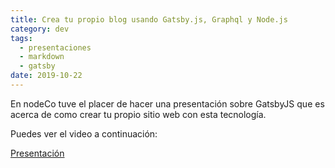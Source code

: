 ```yaml
---
title: Crea tu propio blog usando Gatsby.js, Graphql y Node.js
category: dev
tags:
  - presentaciones
  - markdown
  - gatsby
date: 2019-10-22
---
```



En nodeCo tuve el placer de hacer una presentación sobre GatsbyJS
que es acerca de como crear tu propio sitio web con esta tecnología.

Puedes ver el video a continuación:

<ResponsiveIFrame
  width="100%"
  height="315"
  src="https://www.youtube.com/embed/eU146BubZ68"
  frameBorder="0"
  allow="accelerometer; autoplay; encrypted-media; gyroscope; picture-in-picture"
  allowFullScreen
  title="Video de la charla blog con gatsby"
/>

[Presentación](https://gatsby-node-decks.secorto.com/)
